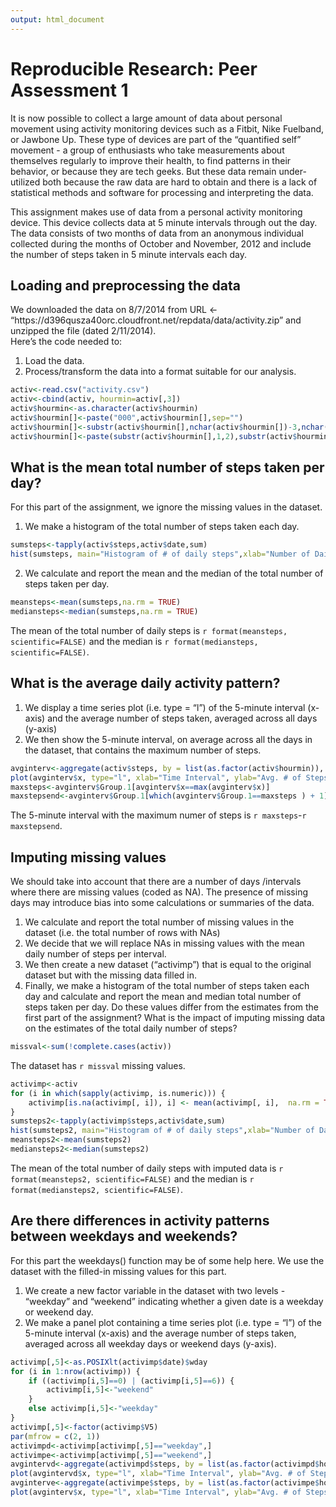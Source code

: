```yaml
---
output: html_document
---
```

# Reproducible Research: Peer Assessment 1

It is now possible to collect a large amount of data about
personal movement using activity monitoring devices such as 
a Fitbit, Nike Fuelband, or Jawbone Up. These type of
devices are part of the "quantified self" movement - a 
group of enthusiasts who take measurements about themselves 
regularly to improve their health, to find patterns in 
their behavior, or because they are tech geeks. But these 
data remain under-utilized both because the raw data are 
hard to obtain and there is a lack of statistical methods 
and software for processing and interpreting the data.

This assignment makes use of data from a personal activity 
monitoring device. This device collects data at 5 minute 
intervals through out the day. The data consists of two 
months of data from an anonymous individual collected 
during the months of October and November, 2012 and include 
the number of steps taken in 5 minute intervals each day.

## Loading and preprocessing the data

We downloaded the data on 8/7/2014 from URL <- "https://d396qusza40orc.cloudfront.net/repdata/data/activity.zip" and unzipped the file (dated 2/11/2014).  
Here's the code needed to:  
  
1. Load the data.  
2. Process/transform the data into a format suitable for 
our analysis.  

```r

activ<-read.csv("activity.csv")
activ<-cbind(activ, hourmin=activ[,3])
activ$hourmin<-as.character(activ$hourmin)
activ$hourmin[]<-paste("000",activ$hourmin[],sep="")
activ$hourmin[]<-substr(activ$hourmin[],nchar(activ$hourmin[])-3,nchar(activ$hourmin[]))
activ$hourmin[]<-paste(substr(activ$hourmin[],1,2),substr(activ$hourmin[],3,4),sep=":")

```


## What is the mean total number of steps taken per day?

For this part of the assignment, we ignore the missing 
values in the dataset.  
  
1. We make a histogram of the total number of steps taken 
each day.  

```r
sumsteps<-tapply(activ$steps,activ$date,sum)
hist(sumsteps, main="Histogram of # of daily steps",xlab="Number of Daily Steps")
```  
  
2. We calculate and report the mean and the median of the total number of steps taken per day.  
```r
meansteps<-mean(sumsteps,na.rm = TRUE)
mediansteps<-median(sumsteps,na.rm = TRUE)
```
The  mean of the total number of daily steps is `r format(meansteps, scientific=FALSE)` and the median is `r format(mediansteps, scientific=FALSE)`.  
  
  
## What is the average daily activity pattern?
  
1. We display a time series plot (i.e. type = "l") of the 5-minute interval (x-axis) and the average number of steps taken, averaged across all days (y-axis)  
2. We then show the 5-minute interval, on average across all the days in the dataset, that contains the maximum number of steps.  
```r
avginterv<-aggregate(activ$steps, by = list(as.factor(activ$hourmin)), FUN = mean, na.rm=T)
plot(avginterv$x, type="l", xlab="Time Interval", ylab="Avg. # of Steps", main="Mean steps per 5-minute interval")
maxsteps<-avginterv$Group.1[avginterv$x==max(avginterv$x)]
maxstepsend<-avginterv$Group.1[which(avginterv$Group.1==maxsteps ) + 1]
```
The 5-minute interval with the maximum numer of steps is `r maxsteps `-`r maxstepsend`.


## Imputing missing values

We should take into account that there are a number of days
/intervals where there are missing values (coded as NA). 
The presence of missing days may introduce bias into some 
calculations or summaries of the data.  
  
1. We calculate and report the total number of missing values in the dataset (i.e. the total number of rows with NAs)  
2. We decide that we will replace NAs in missing values with the mean daily number of steps per interval.  
3. We then create a new dataset ("activimp") that is equal to the original dataset but with the missing data filled in.  
4. Finally, we make a histogram of the total number of steps taken each day and calculate and report the mean and median total number of steps taken per day. Do these values differ from the estimates from the first part of the assignment? What is the impact of imputing missing data on the estimates of the total daily number of steps?  
  
```r
missval<-sum(!complete.cases(activ))
```
The dataset has `r missval` missing values.  
  
```r
activimp<-activ
for (i in which(sapply(activimp, is.numeric))) {
    activimp[is.na(activimp[, i]), i] <- mean(activimp[, i],  na.rm = TRUE)
}
sumsteps2<-tapply(activimp$steps,activ$date,sum)
hist(sumsteps2, main="Histogram of # of daily steps",xlab="Number of Daily Steps (no NAs)")
meansteps2<-mean(sumsteps2)
mediansteps2<-median(sumsteps2)
```
  
The  mean of the total number of daily steps with imputed data is `r format(meansteps2, scientific=FALSE)` and the median is `r format(mediansteps2, scientific=FALSE)`.   

## Are there differences in activity patterns between weekdays and weekends?

For this part the weekdays() function may be of some help here. We use the dataset with the filled-in missing values for this part.  
  
1. We create a new factor variable in the dataset with two levels - "weekday" and "weekend" indicating whether a given date is a weekday or weekend day.  
2. We make a panel plot containing a time series plot (i.e. type = "l") of the 5-minute interval (x-axis) and the average number of steps taken, averaged across all weekday days or weekend days (y-axis).  
```r
activimp[,5]<-as.POSIXlt(activimp$date)$wday
for (i in 1:nrow(activimp)) {
    if ((activimp[i,5]==0) | (activimp[i,5]==6)) {
        activimp[i,5]<-"weekend"
    }
    else activimp[i,5]<-"weekday"
}
activimp[,5]<-factor(activimp$V5)
par(mfrow = c(2, 1))
activimpd<-activimp[activimp[,5]=="weekday",]
activimpe<-activimp[activimp[,5]=="weekend",]
avgintervd<-aggregate(activimpd$steps, by = list(as.factor(activimpd$hourmin)), FUN = mean, na.rm=T)
plot(avgintervd$x, type="l", xlab="Time Interval", ylab="Avg. # of Steps", main="Mean steps per 5-minute interval on weekdays")
avginterve<-aggregate(activimpe$steps, by = list(as.factor(activimpe$hourmin)), FUN = mean, na.rm=T)
plot(avginterv$x, type="l", xlab="Time Interval", ylab="Avg. # of Steps", main="Mean steps per 5-minute interval on weekends")
```
